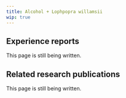 ---
title: Alcohol + Lophpopra willamsii
wip: true
---

## Experience reports

This page is still being written.

## Related research publications

This page is still being written.

